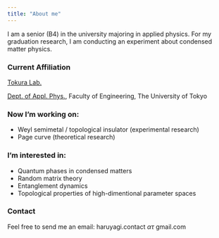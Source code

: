 ```yaml
---
title: "About me"
---
```


I am a senior (B4) in the university majoring in applied physics. For my graduation research, I am conducting an experiment about condensed matter physics.

### Current Affiliation

[Tokura Lab.](http://www.cmr.t.u-tokyo.ac.jp)

[Dept. of Appl. Phys.](https://www.ap.t.u-tokyo.ac.jp), 
Faculty of Engineering, 
The University of Tokyo

### Now I'm working on:

- Weyl semimetal / topological insulator (experimental research)
- Page curve (theoretical research)

### I'm interested in:

- Quantum phases in condensed matters
- Random matrix theory
- Entanglement dynamics
- Topological properties of high-dimentional parameter spaces

### Contact

Feel free to send me an email: haruyagi.contact $\alpha \tau$ gmail.com